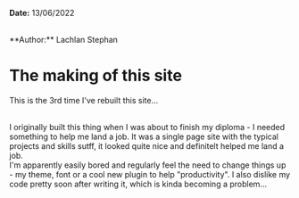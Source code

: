 
<Layout>

**Date:** 13/06/2022

<br />
**Author:** Lachlan Stephan
<br />

# The making of this site

This is the 3rd time I've rebuilt this site...

<br />I originally built this thing when I was about to finish my diploma - I
needed something to help me land a job. It was a single page site with the
typical projects and skills sutff, it looked quite nice and definitelt helped me
land a job.
<br />
I'm apparently easily bored and regularly feel the need to change things up - my
theme, font or a cool new plugin to help "productivity". I also dislike my code pretty soon after writing it, which is kinda becoming a problem...

</Layout>

